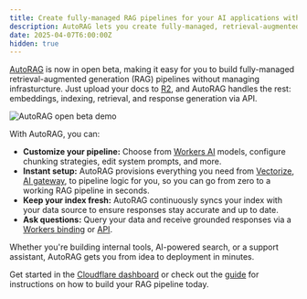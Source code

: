 ```yaml
---
title: Create fully-managed RAG pipelines for your AI applications with AutoRAG
description: AutoRAG lets you create fully-managed, retrieval-augmented generation (RAG) pipelines that continuously updates and scales on Cloudflare.
date: 2025-04-07T6:00:00Z
hidden: true
---
```


[AutoRAG](/autorag) is now in open beta, making it easy for you to build fully-managed retrieval-augmented generation (RAG) pipelines without managing infrasturcture. Just upload your docs to [R2](/r2/get-started/), and AutoRAG handles the rest: embeddings, indexing, retrieval, and response generation via API.

![AutoRAG open beta demo](~/assets/images/changelog/autorag/autorag-open-beta.gif)

With AutoRAG, you can:

- **Customize your pipeline:** Choose from [Workers AI](/workers-ai) models, configure chunking strategies, edit system prompts, and more.
- **Instant setup:** AutoRAG provisions everything you need from [Vectorize](/vectorize), [AI gateway](/ai-gateway), to pipeline logic for you, so you can go from zero to a working RAG pipeline in seconds.
- **Keep your index fresh:** AutoRAG continuously syncs your index with your data source to ensure responses stay accurate and up to date.
- **Ask questions:** Query your data and receive grounded responses via a [Workers binding](/autorag/usage/workers-binding/) or [API](/autorag/usage/rest-api/).

Whether you're building internal tools, AI-powered search, or a support assistant, AutoRAG gets you from idea to deployment in minutes.

Get started in the [Cloudflare dashboard](https://dash.cloudflare.com/?to=/:account/ai/autorag) or check out the [guide](/autorag/get-started/) for instructions on how to build your RAG pipeline today.

